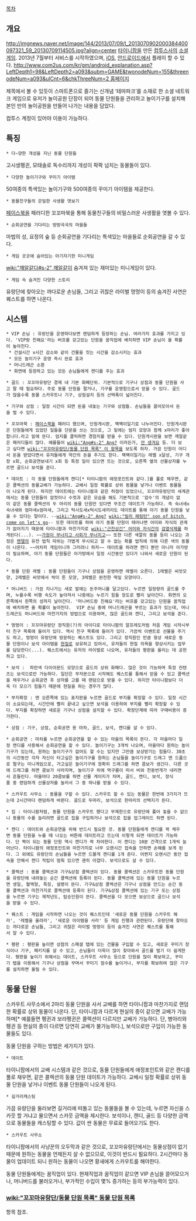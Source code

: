 [[목차]]
== 개요 ==
http://imgnews.naver.net/image/144/2013/07/09/l_2013070902000384400097321_59_20130709114505.jpg?align=center
[[타이니팜]]을 만든 [[컴투스]]사의 [[소셜 게임]]. 2013년 7월부터 서비스를 시작하였으며, [[iOS]], [[안드로이드]]에서 플레이 할 수 있다. [[http://www.com2us.com/kr/gm/android_explanation.asp?LeftDepth1=98&LeftDepth2=a093&subm=GAME&twonodeNum=155&threenodeNum=a093&ulCnt=6&chkThreeNum=2 홈페이지]]

제목에서 볼 수 있듯이 스마트폰으로 즐기는 신개념 ‘테마파크’를 소재로 한 소셜 네트워크 게임으로 유저가 놀이공원 단장이 되어 동물 단원들을 관리하고 놀이기구를 설치해 본인 만의 놀이공원을 만들어 나가는 내용을 담았다. 

컴투스 계정이 있어야 이용이 가능하다.
== 특징 ==
 * 다~양한 개성을 지닌 동물 단원들
고시생펭귄, 모태솔로 독수리까지 개성이 팍팍 넘치는 동물들이 있다.

 * 다양한 놀이기구와 꾸미기 아이템
50여종의 특색있는 놀이기구와 500여종의 꾸미기 아이템을 제공한다.

 * 동물친구들의 은밀한 사생활 엿보기
[[페이스북]]을 패러디한 꼬꼬마북을 통해 동물친구들의 비밀스러운 사생활을 엿볼 수 있다.

 * 순회공연을 기다리는 방방곡곡의 마을들
마법의 성, 요정의 숲 등 순회공연을 기다리는 특색있는 마을들로 순회공연을 갈 수 있다.

 * 게임 곳곳에 숨어있는 아기자기한 미니게임
[[wiki:"깨알같다#s-2" 깨알같이]] 숨겨져 있는 재미있는 미니게임이 있다.

 * 게임 속 숨겨진 다양한 스토리
유랑단에 찾아오는 까다로운 손님들, 그리고 귀찮은 라이벌 멍멍이 등의 숨겨진 사연은 퀘스트를 하면 나온다.
== 시스템 ==
 * VIP 손님 : 유랑단을 운영하다보면 랜덤하게 등장하는 손님. 여러가지 효과를 가지고 있다. 'VIP랑 친해요'라는 버프를 갖고있는 단원을 꿈직업에 배치하면 VIP 손님이 올 확률이 높아진다.
  * 건설시간 x시간 감소와 같이 건물을 짓는 시간을 감소시키는 효과
  * 모든 놀이기구 운영 즉시 완료 효과
  * 머니드래곤 소환
  * 화면에 등장하고 있는 모든 손님들에게 캔디를 주는 효과

 * 골드 : 꼬꼬마유랑단 경제 내 기본 화폐단위. 기본적으로 기구나 상점과 동물 단원을 사고 팔 때 필요하다. 주로 동물 단원을 팔거나, 기구를 운영함으로서 얻을 수 있다. 골드가 많을수록 동물 스카우트나 기구, 상점설치 등의 선택폭이 넓어진다.

 * 기구와 상점 : 일정 시간이 되면 돈을 내놓는 기구와 상점들. 손님들을 끌어모아서 돈을 벌 수 있다. 

 * 꼬꼬마북 : [[페이스북]]을 패러디 했으며, 단원게시판, 꽥꽥이일기로 나누어진다. 단원게시판은 단원들에게 있었던 일들을 단문을 쓰는 것으로, 그 밑에는 엄지 모양과 함께 x마리가 좋아합니다.라고 밑에 뜬다. 엄지를 클릭하면 경험치를 받을 수 있다. 단원게시판을 보면 깨알같은 패러디들이 많다. 예를들어 [[wiki:"Ang#s-2" Ang?]] 이라든가, [[안 생겨요]] 등. 더 보고 싶다면 [[wiki:"꼬꼬마유랑단/동물 단원 목록" 이 항목]]을 보도록 하자. 가끔 단원이 어디서 돈을 받았다면서 유저들에게 약간의 돈을 주기도 한다. 꽥꽥이일기는 레벨 x달성, 기구 개장 x회, 순회공연보내기 x회 등 특정 일이 있으면 뜨는 것으로, 오른쪽 옆의 선물상자를 누르면 골드나 보석을 준다.

 * 데이트 : 각 동물 단원들에게 캔디[* 타이니팜의 애정포인트와 같다.]를 풀로 채우면, 같은 콜렉션의 동물교배가 가능하다. 교배시 일정 확률로 상위 동물을 낳거나 이벤트 동물들이 나오게 된다. 하지만 데이트에는 타이니팜과 같은 허점이 있었으니, 꼬꼬마유랑단의 세계관에서는 동물 단원들이 암컷이나 수컷과 같은 모습을 해도 기본적으로 '암수'의 개념이 없이 같은 동물 콜렉션의 두 마리의 동물 단원만 있다면 무조건 데이트가 가능하다. 즉 숙녀새x숙녀새와 엄마새x엄마새, 그리고 턱시도새x턱시도새끼리도 데이트를 통해 아기 동물 단원을 낳을 수 있다는 말이다. --[[wiki:"Ang#s-2" Ang?]] [[wiki:"빌리 헤링턴" son of bitch come on let's go]]-- 또한 데이트를 하여 아기 동물 단원이 태어나면 어미와 자식의 관계가 없어지기 때문에 타이니팜과 마찬가지로 [[wiki:"근친상간" 어미와 자식간의]] [[검열삭제]]를 하게된다(...). ~~[[가정이 무너지고 사회가 무너지고]]~~ 또한 다른 색깔의 동물 등이 나오는 과정은 [[멘델]]의 유전 법칙 따위는 가볍게 무시되고 알 수 없는 확률 법칙에 의해 다른 색의 동물이 나온다. ~~어차피 게임이니까 그러려니 하자~~ 데이트를 하려면 캔디 뿐만 아니라 아가방이 필요하며, 아기 동물 단원들은 아가방에서 일정 시간동안 있다가 나와서 새로운 단원이 된다.

 * 동물 단원 레벨 : 동물 단원들이 기구나 상점을 운영하면 레벨이 오른다. 1레벨은 씨앗모양, 2레벨은 씨앗에서 싹이 튼 모양, 3레벨은 완전한 떡잎 모양이다.

 * 머니버드 : 가끔 지나가는 새로 발에는 돈주머니를 달고있다. 누르면 일정량의 골드를 주며, 누를수록 비행 속도가 높아져서 나중에는 누르기 힘들 정도로 빨리 날아간다. 화면의 오른쪽에서 왼쪽의 성까지 날아간다. '머니버드랑 친해요'라는 버프를 갖고있는 단원을 꿈직업에 배치하면 올 확률이 높아진다.  VIP 손님 중에 머니드래곤을 부르는 효과가 있는데, 머니드래곤도 머니버드와 마찬가지의 방법으로 이용하며, 많은 골드와 캔디, 그리고 보석을 준다.

 * 멍멍이 : 꼬꼬마유랑단 정직원(?)의 아이디로 타이니팜의 알프레도처럼 처음 게임 시작시부터 친구 목록에 들어가 있다. 역시 친구 목록에 들어가 있다. 가끔씩 이벤트로 선물을 주기도 하고, 멍멍이 유랑단에 방문하는 퀘스트도 있다. 그리고 정직원인 만큼 항상 새로운 동물 단원이나 보석 아이템을 [[현질]]로 보유하고 있어서, 유저들의 현질 의욕을 향상시키는 업무를 담당한다(...). 퀘스트에서는 유저의 라이벌로 나오며, 유저들의 평판을 올리는 데 공헌하고 있다.

 * 보석 :  파란색 다이아몬드 모양으로 골드의 상위 화폐다. 많은 것이 가능하며 특정 컨텐츠는 보석으로만 가능하다. 일단은 무자본으로 시작해도 퀘스트를 통해서 얻을 수 있고 콜렉션을 채우거나 순회공연 후 상자를 고를 때 랜덤으로 받을 수 있다. 하지만 타이니팜보다 더욱 더 모으기 힘들기 때문에 현질을 하는 경우가 많다.

 * 부지확장 : 맨 오른쪽에 있는 표지판을 누르면 골드로 부지를 확장할 수 있다. 일정 시간이 소요되는데, 시간안에 빨리 끝내고 싶으면 보석을 이용하여 부지를 빨리 확장할 수 있다. 부지를 확장하면 새로운 기구나 상점을 설치할 수 있다. 확장단계에 따라 구매비용이 증가한다.

 * 상점 : 기구, 상점, 순회공연 용 마차, 골드, 보석, 캔디를 살 수 있다.

 * 순회공연 : 마차를 누르면 순회공연을 할 수 있는 마을의 목록이 뜬다. 각 마을마다 일정 캔디를 사용해서 순회공연을 할 수 있다. 놀이기구는 3개씩 나오며, 마을마다 원하는 놀이기구가 있는데, 원하는 놀이기구가 없어도 할 수는 있지만 그만큼 보상받기는 힘들다. 30초의 시간동안 각자 자신이 타고싶은 놀이기구를 원하는 손님들을 놀이기구로 드래그 앤 드롭으로 떨구는 미니게임으로, 가고싶은 놀이기구에 정확히 드래그를 하면 콤보가 생긴다. 다른 곳에 드래그를 하면 콤보가 사라지며, 놀이기구 위에 먹구름이 떠서 비와 천둥번개가 내리면서 흔들린다. 마을마다 20콤보를 하면 선물 게이지가 차며, 골드, 캔디, 보석, 장식품 중 랜덤하게 선물상자를 눌러서 그 중 하나를 받을 수 있다.

 * 스카우트 사무소 : 동물을 구할 수 있다. 스카우트 할 수 있는 동물은 한번에 3가지가 뜨는데 2시간마다 랜덤하게 바뀐다. 골드로 두마리, 보석으로 한마리의 선택지가 뜬다.

 * 집 : 타이니팜처럼, 동물 단원을 스카우트 했다고 무제한으로 유랑단에 풀어 놓을 수 없으니 동물의 수를 늘리려면 골드로 집을 구입하거나 보석으로 집을 업그레이드 하면 된다. 

 * 캔디 : 데이트와 순회공연을 위해 반드시 필요한 것. 동물 단원들에게 캔디를 꽉 채우면 동물 단원을 누를 때 나오는 버튼에 데이트라고 뜨는데 이렇게 되면 데이트가 가능하다. 단 짝이 되는 동물 단원 역시 캔디가 꽉 차야한다. 이 캔디는 10분 간격으로 1개씩 늘어난다. 타이니팜의 애정포인트와 마찬가지로 너무 오랜시간 접속을 안하면 손해를 보게 된다. 그 외에도 유랑단의 손님들을 누르면 드물게 캔디를 1개 준다. 어쩐지 오랜시간 동안 접속을 안해서 캔디 적립이 멈춰 있으면 괜히 아깝다. 보석으로도 살 수 있다. 

 * 콜렉션 : 동물 콜렉션과 기구&상점 콜렉션이 있다. 동물 콜렉션은 스카우트한 동물 단원을 유랑단에 내려놓는 순간 콜렉션에 등록이 된다. 동물 콜렉션에 있는 동물 단원을 누르면 생일, 혈액형, 특징, 설명이 뜬다. 기구&상점 콜렉션은 기구나 상점을 만드는 순간 동물 콜렉션과 마찬가지로 콜렉션에 등록이 된다. 기구&상점 콜렉션에 있는 기구 또는 상점을 누르면 기구는 제작년도, 탑승인원이 뜬다. 콜렉션을 다 모으면 보상으로 골드나 보석을 받을 수 있다.

 * 퀘스트 : 게임을 시작하면 나오는 것이 퀘스트인데 '새로운 동물 단원을 스카우트 해라', '레벨을 올려라', '새로운 아이템을 사라' 등 게임 진행과 관련된다. 유랑단에 찾아오는 까다로운 손님들, 그리고 귀찮은 라이벌 멍멍이 등의 숨겨진 사연은 퀘스트를 통해서 알 수 있다.

 * 평판 : 평판을 높이면 상점의 스페셜 탭에 있는 건물을 구입할 수 있고, 새로운 꾸미기 장식이나 기구, 패키지를 살 수 있고, 손님들이 더욱더 많이 찾아와서 골드를 벌기 더 쉽게한다. 평판을 높이기 위해서는 데이트, 스카우트 사무소 등으로 단원을 많이 확보하고, 꾸미기 탭을 이용해서 기구나 상점을 꾸며서 꾸미기 점수를 높이거나, 부지를 확보하여 많은 기구를 설치하면 올릴 수 있다. 

== 동물 단원 ==
스카우트 사무소에서 2마리 동물 단원을 사서 교배를 하면 타이니팜과 마찬가지로 랜덤한 확률로 상위 동물이 나온다. 단, 타이니팜과 다르게 현실의 종이 같으면 교배가 가능하며[* 예를들면 펭귄과 보라펭귄은 콜렉션이 다르지만 교배가 가능하다. 단, 병아리와 펭귄 등 현실의 종이 다르면 당연히 교배가 불가능하다.], 보석으로만 구입이 가능한 동물들도 있다.

동물 단원을 구하는 방법은 세가지가 있다.

 * 데이트

타이니팜에서의 교배 시스템과 같은 것으로, 동물 단원들에게 애정포인트와 같은 캔디를 풀로 채우면, 같은 콜렉션의 동물 단원 데이트가 가능하다. 교배시 일정 확률로 상위 동물 단원을 낳거나 이벤트 동물 단원들이 나오게 된다.

 * 길거리캐스팅

가끔 유랑단을 둘러보면 길거리에 떠돌고 있는 동물들을 볼 수 있는데, 누르면 자신을 스카웃 할 거냐고 물으면서 스카웃 금액을 제시한다. 보석이나, 캔디, 골드 등 다양한 금액으로 동물들을 캐스팅할 수 있다. 값이 싼 동물은 무료로 들어오기도 한다.

 * 스카우트 사무소

타이니팜에서의 사냥꾼의 오두막과 같은 것으로, 꼬꼬마유랑단에서는 동물상점이 없기 때문에 원하는 동물을 언제든지 살 수 없으므로, 이것이 반드시 필요하다. 2시간마다 동물이 업데이트 되니 원하는 동물이 나오면 황새에게 스카우트를 해야한다.

동물 단원들에게는 꿈직업이 있다. 현재직업과 꿈직업이 같으면 VIP 손님을 끌어모으거나, 머니버드를 불러오거나, 부가적인 수입이 몇% 증가하는 등의 부가능력이 있다.
=== [[wiki:"꼬꼬마유랑단/동물 단원 목록" 동물 단원 목록]] ===
항목 참조.

